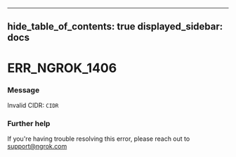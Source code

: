 

---
hide_table_of_contents: true
displayed_sidebar: docs
---


# ERR_NGROK_1406

### Message
Invalid CIDR: `CIDR`

<ErrorDetails />



### Further help
If you're having trouble resolving this error, please reach out to [support@ngrok.com](mailto:support@ngrok.com?subject=Help%20with%20ERR_NGROK_1406)

